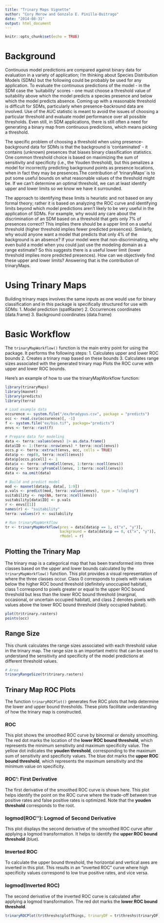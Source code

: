 ```yaml
---
title: "Trinary Maps Vignette"
author: "Cory Merow and Gonzalo E. Pinilla-Buitrago"
date: "2014-08-31"
output: html_document
---
```


```r
knitr::opts_chunk$set(echo = TRUE)
```

# Background
Continuous model predictions are compared against binary data for evaluation in a variety of application; I'm thinking about Species Distribution Models (SDMs) but the following could be probably be used for any application. To evaluate the continuous predictions of the model - in the SDM case the 'suitability' scores - one must choose a threshold value of suitability above which the model predicts a species presence and below which the model predicts absence. Coming up with a reasonable threshold is difficult for SDMs, particularly when presence-backround data are involved. Use of the AUC statistic is meant to avoid the issues of choosing a particular threshold and evaluate model performance over all possible thresholds. Even still, in SDM applications, there is still often a need for generating a binary map from continuous predictions, which means picking a threshold. 

The specific problem of choosing a threshold when using presence-background data for SDMs is that the background is 'contaminated'  - it contains (unknown) presences that biases binary classification statistics. One common threshold choice is based on maximizing the sum of sensitivity and specificity (i.e., the Youden threshold), but this penalizes a model for incorrectly predicting background points as presence locations, when in fact they may be presences.The contribution of 'trinaryMaps' is to put some useful bounds on what reasonable values of the threshold might be. If we can't determine an optimal threshold, we can at least identify upper and lower limits so we know we have it surrounded.

The approach to identifying these limits is heuristic and not based on any formal theory; rather it is based on analyzing the ROC curve and identifying limits beyond which model predictions aren't likely to be very useful in the application of SDMs. For example, why would any care about the discrimination of an SDM based on a threshold that gets only 7% of presences correct? This implies there should be a upper limit on a useful threshold (higher threshold implies fewer predicted presences). Similarly, why would anyone want a model that predicts that only 4% of the background is an absence? If your model were that non-discriminating, why even build a model when you could just use the modeling domain as a range estimate? So this suggests there is a useful lower limit (lower threshold implies more predicted presences). How can we objectively find these upper and lower limits? Answering that is the contribution of trinaryMaps.

# Using Trinary Maps
Building trinary maps involves the same inputs as one would use for binary classification and in this package is specifically structured for use with SDMs:
1. Model prediction (spatRaster)
2. Occurrences coordinates (data.frame)
3. Background coordinates (data.frame)

# Basic Workflow
The `trinaryMapWorkflow()` function is the main entry point for using the package. It performs the following steps:
1. Calculates upper and lower ROC bounds
2. Creates a trinary map based on these bounds
3. Calculates range sizes associated with the generated trinary map
Plots the ROC curve with upper and lower ROC bounds.

Here's an example of how to use the trinaryMapWorkflow function:

```r
library(trinaryMaps)
library(maxnet)
library(predicts)
library(terra)

# Load example data
occurence <- system.file("/ex/bradypus.csv", package = "predicts")
occ <- read.csv(occurence)[, -1]
f <- system.file("ex/bio.tif", package="predicts")
envs <- terra::rast(f)

# Prepare data for modeling
data <- terra::values(envs) |> as.data.frame()
data$ID <- 1:(terra::nrow(envs) * terra::ncol(envs))
occs.p <- terra::extract(envs, occ, cells = TRUE)
data$p <- rep(0, terra::ncell(envs))
data$p[occs.p$cell] <- 1
data$x <- terra::xFromCell(envs, 1:terra::ncell(envs))
data$y <- terra::yFromCell(envs, 1:terra::ncell(envs))
data <- na.omit(data)

# Build and predict model
mod <- maxnet(data$p, data[, 1:9])
p.vals <- predict(mod, terra::values(envs), type = "cloglog")
suitability <- rep(NA, terra::ncell(envs))
suitability[data$ID] <- p.vals
r <- envs[[1]]
names(r) <- "suitability"
terra::values(r) <- suitability

# Run trinaryMapWorkflow
tr <- trinaryMapWorkflow(pres = data[data$p == 1, c("x", "y")], 
                         background = data[data$p == 0, c("x", "y")], 
                         rModel = r)
```
## Plotting the Trinary Map
The trinary map is a categorical map that has been transformed into three classes based on the upper and lower bounds calculated by the `trinaryMapWorkflow()` function. This plot provides a visual representation of where the three classes occur. Class 0 corresponds to pixels with values below the higher ROC bound threshold (definitely unoccupied habitat), class 1 correspond to pixels greater or equal to the upper ROC bound threshold but less than the lower ROC bound threshold (marginal, occasional, or uncertain occupied habitat), and class 2 denotes pixels with values above the lower ROC bound threshold (likely occupied habitat).
```r
plot(tr$trinary.rasters)
points(occ)
```

## Range Size
This chunk calculates the range sizes associated with each threshold value in the trinary map. The range size is an important metric that can be used to understand the sensitivity and specificity of the model predictions at different threshold values.
```r
# Area
trinaryRangeSize(tr$trinary.rasters)
```

## Trinary Map ROC Plots
The function `trinaryROCPlot()` generates five ROC plots that help determine the lower and upper bound thresholds. These plots facilitate understanding of how the trinary map is constructed.

### ROC
This plot shows the smoothed ROC curve by binormal or density smoothing. The red dot marks the location of the **lower ROC bound threshold**, which represents the minimum sensitivity and maximum specificity value. The yellow dot indicates the **youden threshold**, corresponding to the maximum sum of sensitivity and specificity values. The blue dot marks the **upper ROC bound threshold**, which represents the maximum sensitivity and the minimum value on specificity.

### ROC': First Derivative
The first derivative of the smoothed ROC curve is shown here. This plot helps identify the point on the ROC curve where the trade-off between true positive rates and false positive rates is optimized. Note that the **youden threshold** corresponds to the root.

### logmod(ROC''): Logmod of Second Derivative
This plot displays the second derivative of the smoothed ROC curve after applying a logmod transformation. It helps to identify the **upper ROC bound threshold** (blue).

### Inverted ROC
To calculate the upper bound threshold, the horizontal and vertical axes are inverted in this plot. This results in an "inverted ROC" curve where high specificity values correspond to low true positive rates, and vice versa. 

### logmod(Inverted ROC)
The second derivative of the inverted ROC curve is calculated after applying a logmod transformation. The red dot marks the **lower ROC bound threshold**.
```r
trinaryROCPlot(tr$threshs$plotThings, trinaryDF = tr$threshs$trinaryDF)
```